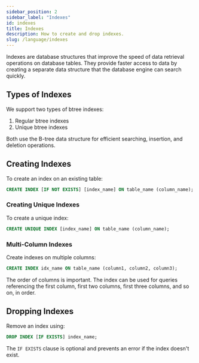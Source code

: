 ```yaml
---
sidebar_position: 2
sidebar_label: "Indexes"
id: indexes
title: Indexes
description: How to create and drop indexes.
slug: /language/indexes
---
```



Indexes are database structures that improve the speed of data retrieval operations on database tables.
They provide faster access to data by creating a separate data structure that the database engine can search quickly.

## Types of Indexes

We support two types of btree indexes:

1. Regular btree indexes
2. Unique btree indexes

Both use the B-tree data structure for efficient searching, insertion, and deletion operations.

## Creating Indexes

To create an index on an existing table:

```sql
CREATE INDEX [IF NOT EXISTS] [index_name] ON table_name (column_name);
```

### Creating Unique Indexes

To create a unique index:

```sql
CREATE UNIQUE INDEX [index_name] ON table_name (column_name);
```

### Multi-Column Indexes

Create indexes on multiple columns:

```sql
CREATE INDEX idx_name ON table_name (column1, column2, column3);
```

The order of columns is important. The index can be used for queries referencing the first column, first two columns, first three columns, and so on, in order.

## Dropping Indexes

Remove an index using:

```sql
DROP INDEX [IF EXISTS] index_name;
```

The `IF EXISTS` clause is optional and prevents an error if the index doesn't exist.